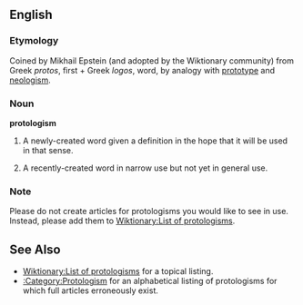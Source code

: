 ==English==

===Etymology===

Coined by Mikhail Epstein (and adopted by the Wiktionary community) from Greek ''protos'', first + Greek ''logos'', word, by analogy with [[prototype]] and [[neologism]].

===Noun===
'''protologism'''

# {{wjargon}} A newly-created word given a definition in the hope that it will be used in that sense.
# {{wjargon}} A recently-created word in narrow use but not yet in general use.

===Note===

Please do not create articles for protologisms you would like to see in use.  Instead, please add them to [[Wiktionary:List of protologisms]].

==See Also==

*[[Wiktionary:List of protologisms]] for a topical listing.
*[[:Category:Protologism]] for an alphabetical listing of protologisms for which full articles erroneously exist.